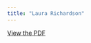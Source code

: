 ```yaml
---
title: "Laura Richardson"
---
```


[View the PDF](../files/pdfs/role_profiles/district_35profile.pdf)